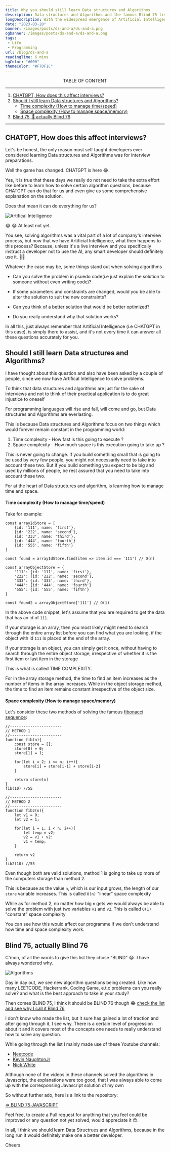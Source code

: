 ```yaml
---
title: Why you should still learn Data structures and Algorithms
description: Data structures and Algorithms and the famous Blind 75 list written in Javascript
longDescription: With the widespread emergence of Artificial Intelligence, many now assume there are less reasons to learn Data structures and Algorithms, since one can simply ask AI to solve an Algorithm. However, I think still learning and understanding Data structures and Algorithms goes a long way.
date: "2023-03-28"
banner: /images/posts/ds-and-a/ds-and-a.png
ogbanner: /images/posts/ds-and-a/ds-and-a.png
tags:
 - Life
 - Programming
url: /blog/ds-and-a
readingTime: 6 mins
bgColor: "#000"
themeColor: "#F7DF1C"
---
```


<Center>TABLE OF CONTENT</Center>

---

1. [CHATGPT, How does this affect interviews?](#chatgpt-how-does-this-affect-interviews)
2. [Should I still learn Data structures and Algorithms?](#should-i-still-learn-data-structures-and-algorithms)
   - [Time complexity (How to manage time/speed)](#time-complexity-how-to-manage-timespeed)
   - [Space complexity (How to manage space/memory)](#space-complexity-how-to-manage-spacememory)
3. [Blind 75, 🤔 actually Blind 76](#blind-75-actually-blind-76)

---

## CHATGPT, How does this affect interviews?

Let's be honest, the only reason most self taught developers ever considered learning Data structures and Algorithms was for interview preparations.

Well the game has changed. CHATGPT is here 😂.

Yes, it is true that these days we really do not need to take the extra effort like before to learn how to solve certain algorithm questions, because CHATGPT can do that for us and even give us some comprehensive explanation on the solution.

Does that mean it can do everything for us?

<img src="https://media.giphy.com/media/MKorKFj0Muz4P0CI7D/giphy.gif" alt="Artifical Intelligence" />

😂 😂 At least not yet.

You see, solving algorithms was a vital part of a lot of company's interview process, but now that we have Artificial Intelligence, what then happens to this process? Because, unless it's a live interview and you specifically instruct a developer not to use the AI, any smart developer should definitely use it. 🤷🏽

Whatever the case may be, some things stand out when solving algorithms

- Can you solve the problem in psuedo code(i.e just explain the solution to someone without even writing code)?

- If some parameters and constraints are changed, would you be able to alter the solution to suit the new constraints?

- Can you think of a better solution that would be better optimized?

- Do you really understand why that solution works?

In all this, just always remember that Artificial Intelligence (i.e CHATGPT in this case), is simply there to assist, and it's not every time it can answer all these questions accurately for you.

## Should I still learn Data structures and Algorithms?

I have thought about this question and also have been asked by a couple of people, since we now have Artifical Intelligence to solve problems.

<Highlight>
	To think that data structures and algorithms are just for the sake of interviews and not to think of their practical
	application is to do great injustice to oneself
</Highlight>

For programming languages will rise and fall, will come and go, but Data structures and Algorithms are everlasting.

This is because Data structures and Algorithms focus on two things which would forever remain constant in the programming world:

1. Time complexity - How fast is this going to execute ?
2. Space complexity - How much space is this execution going to take up ?

This is never going to change. If you build something small that is going to be used by very few people,
you might not necessarily need to take into account these two. But if you build something you expect to be big and used by millions of people,
be rest assured that you need to take into account these two.

<Highlight>For at the heart of Data structures and algorithm, is learning how to manage time and space.</Highlight>

#### Time complexity (How to manage time/speed)

Take for example:

```tsx[class="line-numbers"][data-line="9,19"]
const arrayIdStore = [
    {id: '111', name: 'first'},
    {id: '222', name: 'second'},
    {id: '333', name: 'third'},
    {id: '444', name: 'fourth'}
    {id: '555', name: 'fifth'}
]

const found = arrayIdStore.find(item => item.id === '111') // O(n)

const arrayObjectStore = {
    '111': {id: '111', name: 'first'},
    '222': {id: '222', name: 'second'},
    '333': {id: '333', name: 'third'},
    '444': {id: '444', name: 'fourth'}
    '555': {id: '555', name: 'fifth'}
}

const found2 = arrayObjectStore['111'] // O(1)
```

In the above code snippet, let's assume that you are required to get the data that has an id of `111`.

If your storage is an array, then you most likely might need to search through the entire array list before you can find what you are looking, if the object with id `111` is placed at the end of the array.

If your storage is an object, you can simply get it once, without having to search through the entire object storage, irrespective of whether it is the first item or last item in the storage

This is what is called TIME COMPLEXITY.

For in the array storage method, the time to find an item increases as the number of items in the array increases. While in the object storage method, the time to find an item remains constant irrespective of the object size.

#### Space complexity (How to manage space/memory)

Let's consider these two methods of solving the famous [fibonacci sequence](https://www.mathsisfun.com/numbers/fibonacci-sequence.html):

```tsx[class="line-numbers"][data-line=""]
//-----------------------
// METHOD 1
//-----------------------
function fib(n){
    const store = [];
    store[0] = 0;
    store[1] = 1;

    for(let i = 2; i <= n; i++){
        store[i] = store[i-1] + store[i-2]
    }

    return store[n]
}
fib(10) //55

//-----------------------
// METHOD 2
//-----------------------
function fib2(n){
    let v1 = 0;
    let v2 = 1;

    for(let i = 1; i < n; i++){
        let temp = v2;
        v2 = v1 + v2:
        v1 = temp;
    }

    return v2
}
fib2(10) //55
```

Even though both are valid solutions, method 1 is going to take up more of the computers storage than method 2.

This is because as the value `n`, which is our input grows, the length of our `store` variable increases. This is called `O(n)` "linear" space complexity

While as for method 2, no matter how big `n` gets we would always be able to solve the problem with just two variables `v1` and `v2`.
This is called `O(1)` "constant" space complexity

You can see how this would affect our programme if we don't understand how time and space complexity work.

## Blind 75, actually Blind 76

C'mon, of all the words to give this list they chose "BLIND" 😂. I have always wondered why.

<img src="https://media.giphy.com/media/K0Hy2NwI8IXZK/giphy.gif" alt="Algorithms" />

Day in day out, we see new algorithm questions being created. Like how many LEETCODE, Hackerrank, Coding Game, e.t.c problems can you really solve? and what is the best approach to take in your study?

Then comes BLIND 75, I think it should be BLIND 76 though 😂 [check the list and see why I call it Blind 76](https://leetcode.com/discuss/general-discussion/460599/blind-75-leetcode-questions)

I don't know who made the list, but it sure has gained a lot of traction and after going through it, I see why. There is a certain level of progression about it and it covers most of the concepts one needs to really understand how to solve any question.

While going through the list I mainly made use of these Youtube channels:

- [Neetcode](https://www.youtube.com/playlist?list=PLot-Xpze53ldVwtstag2TL4HQhAnC8ATf)
- [Kevin NaughtonJr](https://www.youtube.com/@KevinNaughtonJr)
- [Nick White](https://www.youtube.com/@NickWhite)

Although none of the videos in these channels solved the algorithms in Javascript, the explanations were too good, that I was always able to come up with the corresponsing Javascript solution of my own

So without further ado, here is a link to the repository:

[=> BLIND 75 JAVASCRIPT](https://github.com/davidobodo/BLIND_75_JAVASCRIPT)

Feel free, to create a Pull request for anything that you feel could be improved or any question not yet solved, would appreciate it 😊.

In all, I think we should learn Data Structrues and Algorithms, because in the long run it would definitely make one a better developer.

Cheers
